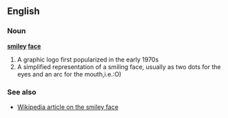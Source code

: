 ==English==
===Noun===
'''[[smiley]] [[face]]'''

# A graphic logo first popularized in the early 1970s 
# A simplified representation of a smiling face, usually as two dots for the eyes and an arc for the mouth,i.e.:O)

===See also===
*[[w:Smiley face|Wikipedia article on the smiley face]]